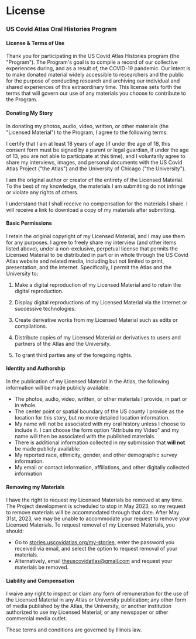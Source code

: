 
<Head>
    <link
        rel="stylesheet"
        href="https://fonts.googleapis.com/css?family=Kalam:wght@300&display=swap"
    />
</Head>

# License

### US Covid Atlas Oral Histories Program

#### License & Terms of Use

Thank you for participating in the US Covid Atlas Histories program (the
"Program"). The Program's goal is to compile a record of our collective
experiences during, and as a result of, the COVID-19 pandemic. Our
intent is to make donated material widely accessible to researchers and
the public for the purpose of conducting research and archiving our
individual and shared experiences of this extraordinary time. This
license sets forth the terms that will govern our use of any materials
you choose to contribute to the Program.

#### **Donating My Story**

In donating my photos, audio, video, written, or other materials (the
"Licensed Material") to the Program, I agree to the following terms:

I certify that I am at least 18 years of age (if under the age of
18, this consent form must be signed by a parent or legal guardian, if
under the age of 13, you are not able to participate at this time),
and I voluntarily agree to share my interviews, images, and personal
documents with the US Covid Atlas Project ("the Atlas") and the
University of Chicago ("the University").

I am the original author or creator of the entirety of the Licensed
Material. To the best of my knowledge, the materials I am submitting
do not infringe or violate any rights of others.

I understand that I shall receive no compensation for the materials
I share. I will receive a link to download a copy of my materials
after submitting.

#### **Basic Permissions**

I retain the original copyright of my Licensed Material, and I may use
them for any purposes. I agree to freely share my interview (and other
items listed above), under a non-exclusive, perpetual license that
permits the Licensed Material to be distributed in part or in whole
through the US Covid Atlas website and related media, including but not
limited to print, presentation, and the internet. Specifically, I permit
the Atlas and the University to:

1.  Make a digital reproduction of my Licensed Material and to retain
    the digital reproduction.

2.  Display digital reproductions of my Licensed Material via the
    Internet or successive technologies.

3.  Create derivative works from my Licensed Material such as edits or
    compilations.

4.  Distribute copies of my Licensed Material or derivatives to users
    and partners of the Atlas and the University.

5.  To grant third parties any of the foregoing rights.

#### **Identity and Authorship**

In the publication of my Licensed Material in the Atlas, the following
information will be made publicly available:

* The photos, audio, video, written, or other materials I provide, in
part or in whole.
* The center point or spatial boundary of the US county I provide as
the location for this story, but no more detailed location
information.
* My name will not be associated with my oral history unless I choose
to include it. I can choose the form option "Attribute my Video" and
my name will then be associated with the published materials.
* There is additional information collected in my submission that **will
not** be made publicly available:
* My reported race, ethnicity, gender, and other demographic survey
information.
* My email or contact information, affiliations, and other digitally
collected information

#### **Removing my Materials**

I have the right to request my Licensed Materials be removed at any
time. The Project development is scheduled to stop in May 2023, so my
request to remove materials will be accommodated through that date.
After May 31st, 2023, we may be unable to accommodate your request to
remove your Licensed Materials. To request removal of my Licensed
Materials, you should:

* Go to
[stories.uscovidatlas.org/my-stories](http://stories.uscovidatlas.org/my-stories),
enter the password you received via email, and select the option to
request removal of your materials.
* Alternatively, email theuscovidatlas@gmail.com and request your
materials be removed.

#### **Liability and Compensation**

I waive any right to inspect or claim any form of remuneration for the
use of the Licensed Material in any Atlas or University publication; any
other form of media published by the Atlas, the University, or another
institution authorized to use my Licensed Material; or any newspaper or
other commercial media outlet.

These terms and conditions are governed by Illinois law.
